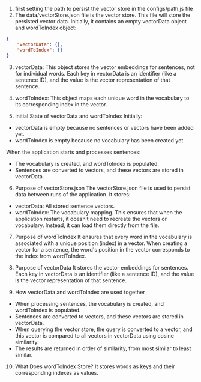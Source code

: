 1) first setting the path to persist the vector store in the configs/path.js file
2) The data/vectorStore.json file is the vector store. This file will store the persisted vector data. Initially, it contains an empty vectorData object and wordToIndex object:

```json
{
    "vectorData": {},
    "wordToIndex": {}
}
```

3) vectorData: This object stores the vector embeddings for sentences, not for individual words. 
Each key in vectorData is an identifier (like a sentence ID), and the value is the vector representation of that sentence.

4) wordToIndex: This object maps each unique word in the vocabulary to its corresponding index in the vector.

5) Initial State of vectorData and wordToIndex
Initially:
- vectorData is empty because no sentences or vectors have been added yet.
- wordToIndex is empty because no vocabulary has been created yet.

When the application starts and processes sentences:
- The vocabulary is created, and wordToIndex is populated.
- Sentences are converted to vectors, and these vectors are stored in vectorData.

6) Purpose of vectorStore.json
The vectorStore.json file is used to persist data between runs of the application.
It stores:
- vectorData: All stored sentence vectors.
- wordToIndex: The vocabulary mapping.
This ensures that when the application restarts, it doesn’t need to recreate the vectors or vocabulary. Instead, it can load them directly from the file.

7) Purpose of wordToIndex
It ensures that every word in the vocabulary is associated with a unique position (index) in a vector.
When creating a vector for a sentence, the word's position in the vector corresponds to the index from wordToIndex.

8) Purpose of vectorData
It stores the vector embeddings for sentences. Each key in vectorData is an identifier (like a sentence ID), and the value is the vector representation of that sentence.

9) How vectorData and wordToIndex are used together
- When processing sentences, the vocabulary is created, and wordToIndex is populated.
- Sentences are converted to vectors, and these vectors are stored in vectorData.
- When querying the vector store, the query is converted to a vector, and this vector is compared to all vectors in vectorData using cosine similarity.
- The results are returned in order of similarity, from most similar to least similar.

10) What Does wordToIndex Store?
It stores words as keys and their corresponding indexes as values.